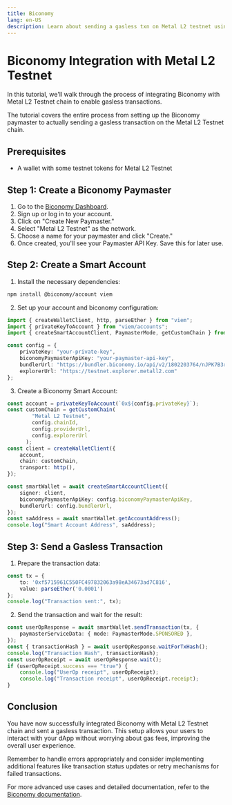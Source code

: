 ```yaml
---
title: Biconomy
lang: en-US
description: Learn about sending a gasless txn on Metal L2 testnet using Biconomy
---
```


# Biconomy Integration with Metal L2 Testnet 

In this tutorial, we'll walk through the process of integrating Biconomy with Metal L2 Testnet chain to enable gasless transactions. 

The tutorial covers the entire process from setting up the Biconomy paymaster to actually sending a gasless transaction on the Metal L2 Testnet chain.

## Prerequisites

- A wallet with some testnet tokens for Metal L2 Testnet

## Step 1: Create a Biconomy Paymaster

1. Go to the [Biconomy Dashboard](https://dashboard.biconomy.io/).
2. Sign up or log in to your account.
3. Click on "Create New Paymaster."
4. Select "Metal L2 Testnet" as the network.
5. Choose a name for your paymaster and click "Create."
6. Once created, you'll see your Paymaster API Key. Save this for later use.

## Step 2: Create a Smart Account

1. Install the necessary dependencies:

```bash
npm install @biconomy/account viem
```

2. Set up your account and biconomy configuration:

```typescript
import { createWalletClient, http, parseEther } from "viem";
import { privateKeyToAccount } from "viem/accounts";
import { createSmartAccountClient, PaymasterMode, getCustomChain } from "@biconomy/account";

const config = {
    privateKey: "your-private-key",
    biconomyPaymasterApiKey: "your-paymaster-api-key",
    bundlerUrl: "https://bundler.biconomy.io/api/v2/1802203764/nJPK7B3ru.dd7f7861-190d-41bd-af80-6877f74b8f44",
    explorerUrl: "https://testnet.explorer.metall2.com"
};
```

3. Create a Biconomy Smart Account:

```typescript
const account = privateKeyToAccount(`0x${config.privateKey}`);
const customChain = getCustomChain(
        "Metal L2 Testnet",
        config.chainId,
        config.providerUrl,
        config.explorerUrl
      );
const client = createWalletClient({
    account,
    chain: customChain,
    transport: http(),
});

const smartWallet = await createSmartAccountClient({
    signer: client,
    biconomyPaymasterApiKey: config.biconomyPaymasterApiKey,
    bundlerUrl: config.bundlerUrl,
});
const saAddress = await smartWallet.getAccountAddress();
console.log("Smart Account Address", saAddress);
```

## Step 3: Send a Gasless Transaction

1. Prepare the transaction data:

```typescript
const tx = {
    to: '0xf5715961C550FC497832063a98eA34673ad7C816',
    value: parseEther('0.0001')
};
console.log("Transaction sent:", tx);
```
2. Send the transaction and wait for the result:

```typescript
const userOpResponse = await smartWallet.sendTransaction(tx, {
    paymasterServiceData: { mode: PaymasterMode.SPONSORED },
});
const { transactionHash } = await userOpResponse.waitForTxHash();
console.log("Transaction Hash", transactionHash);
const userOpReceipt = await userOpResponse.wait();
if (userOpReceipt.success === "true") {
    console.log("UserOp receipt", userOpReceipt);
    console.log("Transaction receipt", userOpReceipt.receipt);
}
```

## Conclusion

You have now successfully integrated Biconomy with Metal L2 Testnet chain and sent a gasless transaction. This setup allows your users to interact with your dApp without worrying about gas fees, improving the overall user experience.

Remember to handle errors appropriately and consider implementing additional features like transaction status updates or retry mechanisms for failed transactions.

For more advanced use cases and detailed documentation, refer to the [Biconomy documentation](https://docs.biconomy.io/).
